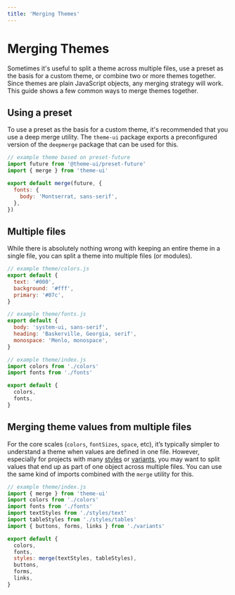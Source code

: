 ```yaml
---
title: 'Merging Themes'
---
```


# Merging Themes

Sometimes it's useful to split a theme across multiple files, use a preset as the basis for a custom theme, or combine two or more themes together.
Since themes are plain JavaScript objects, any merging strategy will work.
This guide shows a few common ways to merge themes together.

## Using a preset

To use a preset as the basis for a custom theme, it's recommended that you use a deep merge utility.
The `theme-ui` package exports a preconfigured version of the `deepmerge` package that can be used for this.

```js
// example theme based on preset-future
import future from '@theme-ui/preset-future'
import { merge } from 'theme-ui'

export default merge(future, {
  fonts: {
    body: 'Montserrat, sans-serif',
  },
})
```

## Multiple files

While there is absolutely nothing wrong with keeping an entire theme in a single file, you can split a theme into multiple files (or modules).

```js
// example theme/colors.js
export default {
  text: '#000',
  background: '#fff',
  primary: '#07c',
}
```

```js
// example theme/fonts.js
export default {
  body: 'system-ui, sans-serif',
  heading: 'Baskerville, Georgia, serif',
  monospace: 'Menlo, monospace',
}
```

```js
// example theme/index.js
import colors from './colors'
import fonts from './fonts'

export default {
  colors,
  fonts,
}
```

## Merging theme values from multiple files

For the core scales (`colors`, `fontSizes`, `space`, etc), it’s typically simpler to understand a theme when values are defined in one file.
However, especially for projects with many [styles](/styling-mdx) or [variants](/guides/variants), you may want to split values that end up
as part of one object across multiple files. You can use the same kind of imports combined with the `merge` utility for this.

```js
// example theme/index.js
import { merge } from 'theme-ui'
import colors from './colors'
import fonts from './fonts'
import textStyles from './styles/text'
import tableStyles from './styles/tables'
import { buttons, forms, links } from './variants'

export default {
  colors,
  fonts,
  styles: merge(textStyles, tableStyles),
  buttons,
  forms,
  links,
}
```
